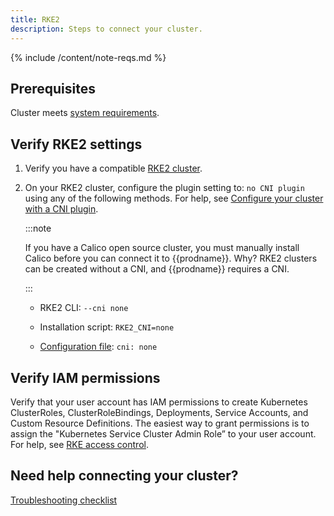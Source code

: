 ```yaml
---
title: RKE2
description: Steps to connect your cluster.
---
```


{% include /content/note-reqs.md %}

## Prerequisites 

Cluster meets [system requirements]({{sitebase.url}}/get-started/connect/system-requirements).

## Verify RKE2 settings

1. Verify you have a compatible [RKE2 cluster](https://docs.rke2.io/).

1. On your RKE2 cluster, configure the plugin setting to: `no CNI plugin` using any of the following methods. For help, see [Configure your cluster with a CNI plugin](https://docs.rke2.io/install/install_options/install_options/).
 
    :::note

    If you have a Calico open source cluster, you must manually install Calico before you can connect it to {{prodname}}. Why? RKE2 clusters can be created without a CNI, and {{prodname}} requires a CNI. 
    
    :::  

    - RKE2 CLI: `--cni none`

    - Installation script: `RKE2_CNI=none`  

    - [Configuration file](https://docs.rke2.io/install/install_options/install_options/#configuration-file): `cni: none`

## Verify IAM permissions

Verify that your user account has IAM permissions to create Kubernetes ClusterRoles, ClusterRoleBindings, Deployments, Service Accounts, and Custom Resource Definitions. The easiest way to grant permissions is to assign the "Kubernetes Service Cluster Admin Role” to your user account. For help, see [RKE access control](https://rancher.com/docs/rancher/v2.x/en/admin-settings/rbac).

## Need help connecting your cluster? 

[Troubleshooting checklist]({{sitebase.url}}/get-started/connect/checklist)